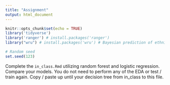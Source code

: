 ```yaml
---
title: "Assignment"
output: html_document
---
```


```r
knitr::opts_chunk$set(echo = TRUE)
library('tidyverse')
library('ranger') # install.packages('ranger')
library("wru") # install.packages('wru') # Bayesian prediction of ethnicity

# Random seed
set.seed(123)
```



Complete the `in_class.Rmd` utilizing random forest and logistic regression. Compare your models. You do not need to perform any of the EDA or test / train again. Copy / paste up until your decision tree from in_class to this file.
```r

```

